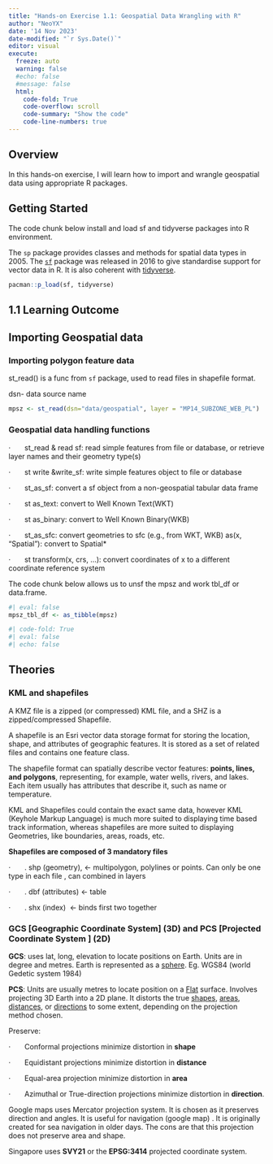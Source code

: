 ```yaml
---
title: "Hands-on Exercise 1.1: Geospatial Data Wrangling with R"
author: "NeoYX"
date: '14 Nov 2023'
date-modified: "`r Sys.Date()`"
editor: visual
execute: 
  freeze: auto
  warning: false
  #echo: false
  #message: false
  html:
    code-fold: True
    code-overflow: scroll
    code-summary: "Show the code"
    code-line-numbers: true
---
```


## Overview

In this hands-on exercise, I will learn how to import and wrangle geospatial data using appropriate R packages.

## Getting Started

The code chunk below install and load sf and tidyverse packages into R environment.

The `sp` package provides classes and methods for spatial data types in 2005. The [`sf`](https://r-spatial.github.io/sf/) package was released in 2016 to give standardise support for vector data in R. It is also coherent with [tidyverse](https://www.tidyverse.org/).

```r
pacman::p_load(sf, tidyverse)
```

## 1.1 Learning Outcome

## Importing Geospatial data

### Importing polygon feature data

st_read() is a func from `sf` package, used to read files in shapefile format.

dsn- data source name

```r
mpsz <- st_read(dsn="data/geospatial", layer = "MP14_SUBZONE_WEB_PL")
```

### Geospatial data handling functions

·       st_read & read sf: read simple features from file or database, or retrieve layer names and their geometry type(s)

·       st write &write_sf: write simple features object to file or database

·       st_as_sf: convert a sf object from a non-geospatial tabular data frame

·       st as_text: convert to Well Known Text(WKT)

·       st as_binary: convert to Well Known Binary(WKB)

·       st_as_sfc: convert geometries to sfc (e.g., from WKT, WKB) as(x, "Spatial"): convert to Spatial\*

·       st transform(x, crs, \...): convert coordinates of x to a different coordinate reference system

The code chunk below allows us to unsf the mpsz and work tbl_df or data.frame.

```r
#| eval: false
mpsz_tbl_df <- as_tibble(mpsz)
```

```r
#| code-fold: True
#| eval: false
#| echo: false
```

## Theories

### KML and shapefiles

A KMZ file is a zipped (or compressed) KML file, and a SHZ is a zipped/compressed Shapefile.

A shapefile is an Esri vector data storage format for storing the location, shape, and attributes of geographic features. It is stored as a set of related files and contains one feature class.

The shapefile format can spatially describe vector features: **points, lines, and polygons**, representing, for example, water wells, rivers, and lakes. Each item usually has attributes that describe it, such as name or temperature.

KML and Shapefiles could contain the exact same data, however KML (Keyhole Markup Language) is much more suited to displaying time based track information, whereas shapefiles are more suited to displaying Geometries, like boundaries, areas, roads, etc.

**Shapefiles are composed of 3 mandatory files**

·       . shp (geometry), \<- multipolygon, polylines or points. Can only be one type in each file , can combined in layers

·       . dbf (attributes) \<- table

·       . shx (index)  \<- binds first two together

### GCS \[Geographic Coordinate System\] (3D) and PCS \[Projected Coordinate System \] (2D)

**GCS**: uses lat, long, elevation to locate positions on Earth. Units are in degree and metres. Earth is represented as a [sphere]{.underline}. Eg. WGS84 (world Gedetic system 1984)

**PCS**: Units are usually metres to locate position on a [Flat]{.underline} surface. Involves projecting 3D Earth into a 2D plane. It distorts the true [shapes]{.underline}, [areas]{.underline}, [distances]{.underline}, or [directions]{.underline} to some extent, depending on the projection method chosen.

Preserve:

·       Conformal projections minimize distortion in **shape**

·       Equidistant projections minimize distortion in **distance**

·       Equal-area projection minimize distortion in **area**

·       Azimuthal or True-direction projections minimize distortion in **direction**.

Google maps uses Mercator projection system. It is chosen as it preserves direction and angles. It is useful for navigation (google map) . It is originally created for sea navigation in older days. The cons are that this projection does not preserve area and shape.

Singapore uses **SVY21** or the **EPSG:3414** projected coordinate system.
